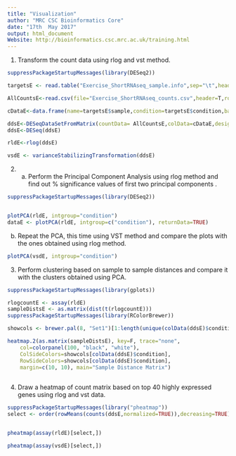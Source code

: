 ```yaml
---
title: "Visualization"
author: "MRC CSC Bioinformatics Core"
date: "17th  May 2017"
output: html_document
Website: http://bioinformatics.csc.mrc.ac.uk/training.html
---
```


1. Transform the count data using rlog and vst method.

```r

suppressPackageStartupMessages(library(DESeq2))

targetsE <- read.table("Exercise_ShortRNAseq_sample.info",sep="\t",header=TRUE)

AllCountsE<-read.csv(file="Exercise_ShortRNAseq_counts.csv",header=T,row.names=1)

cDataE<-data.frame(name=targetsE$sample,condition=targetsE$condition,batch=targetsE$batch)

ddsE<-DESeqDataSetFromMatrix(countData= AllCountsE,colData=cDataE,design=~batch+condition)
ddsE<-DESeq(ddsE)

```


```r

rldE<-rlog(ddsE)  

vsdE <- varianceStabilizingTransformation(ddsE)

```

2. a) Perform the Principal Component Analysis using rlog method and find out % significance values of first two principal components .

```r
 
suppressPackageStartupMessages(library(DESeq2))


plotPCA(rldE, intgroup="condition")
dataE <- plotPCA(rldE, intgroup=c("condition"), returnData=TRUE)

```

 b) Repeat the PCA, this time using VST method and compare the plots with the ones obtained using rlog method.
 
```r
 

plotPCA(vsdE, intgroup="condition")

```
 
3. Perform clustering based on sample to sample distances and compare it with the clusters obtained using PCA.

```r

suppressPackageStartupMessages(library(gplots))

rlogcountE <- assay(rldE)    
sampleDistsE <- as.matrix(dist(t(rlogcountE)))
suppressPackageStartupMessages(library(RColorBrewer))

showcols <- brewer.pal(8, "Set1")[1:length(unique(colData(ddsE)$condition))]

heatmap.2(as.matrix(sampleDistsE), key=F, trace="none",
    col=colorpanel(100, "black", "white"),
    ColSideColors=showcols[colData(ddsE)$condition], 
    RowSideColors=showcols[colData(ddsE)$condition],
    margin=c(10, 10), main="Sample Distance Matrix")
         
```

4. Draw a heatmap of count matrix based on top 40 highly expressed genes using rlog and vst data.


```r

suppressPackageStartupMessages(library("pheatmap"))
select <- order(rowMeans(counts(ddsE,normalized=TRUE)),decreasing=TRUE)[1:40]


pheatmap(assay(rldE)[select,])

pheatmap(assay(vsdE)[select,])

```